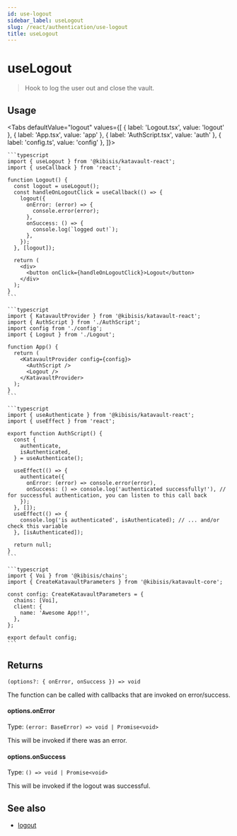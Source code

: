 ```yaml
---
id: use-logout
sidebar_label: useLogout
slug: /react/authentication/use-logout
title: useLogout
---
```



<!-- components -->

# useLogout

> Hook to log the user out and close the vault.

<SectionBreak />

## Usage

<Tabs
  defaultValue="logout"
  values={[
    { label: 'Logout.tsx', value: 'logout' },
    { label: 'App.tsx', value: 'app' },
    { label: 'AuthScript.tsx', value: 'auth' },
    { label: 'config.ts', value: 'config' },
  ]}>
  <TabItem value="logout">

    ```typescript
    import { useLogout } from '@kibisis/katavault-react';
    import { useCallback } from 'react';

    function Logout() {
      const logout = useLogout();
      const handleOnLogoutClick = useCallback(() => {
        logout({
          onError: (error) => {
            console.error(error);
          },
          onSuccess: () => {
            console.log(`logged out!`);
          },
        });
      }, [logout]);

      return (
        <div>
          <button onClick={handleOnLogoutClick}>Logout</button>
        </div>
      );
    }
    ```

  </TabItem>
  <TabItem value="app">

    ```typescript
    import { KatavaultProvider } from '@kibisis/katavault-react';
    import { AuthScript } from './AuthScript';
    import config from './config';
    import { Logout } from './Logout';

    function App() {
      return (
        <KatavaultProvider config={config}>
          <AuthScript />
          <Logout />
        </KatavaultProvider>
      );
    }
    ```

  </TabItem>
  <TabItem value="auth">

    ```typescript
    import { useAuthenticate } from '@kibisis/katavault-react';
    import { useEffect } from 'react';

    export function AuthScript() {
      const {
        authenticate,
        isAuthenticated,
      } = useAuthenticate();

      useEffect(() => {
        authenticate({
          onError: (error) => console.error(error),
          onSuccess: () => console.log('authenticated successfully!'), // for successful authentication, you can listen to this call back
        });
      }, []);
      useEffect(() => {
        console.log('is authenticated', isAuthenticated); // ... and/or check this variable
      }, [isAuthenticated]);

      return null;
    }
    ```

  </TabItem>
  <TabItem value="config">

    ```typescript
    import { Voi } from '@kibisis/chains';
    import { CreateKatavaultParameters } from '@kibisis/katavault-core';

    const config: CreateKatavaultParameters = {
      chains: [Voi],
      client: {
        name: 'Awesome App!!',
      },
    };

    export default config;
    ```

  </TabItem>
</Tabs>


<SectionBreak />

## Returns

`(options?: { onError, onSuccess }) => void`

The function can be called with callbacks that are invoked on error/success.

#### options.onError

Type: `(error: BaseError) => void | Promise<void>`

This will be invoked if there was an error.

#### options.onSuccess

Type: `() => void | Promise<void>`

This will be invoked if the logout was successful.

## See also

* [logout](02-core/03-api/01-authentication/05-logout.mdx)
